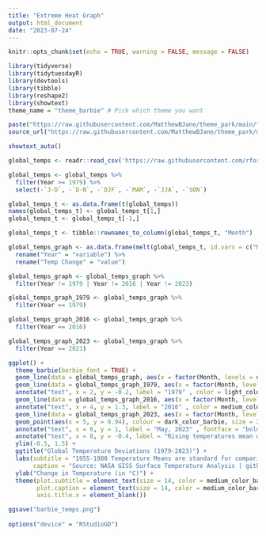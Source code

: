 ```yaml
---
title: "Extreme Heat Graph"
output: html_document
date: "2023-07-24"
---
```


```r
knitr::opts_chunk$set(echo = TRUE, warning = FALSE, message = FALSE)
```

```r

library(tidyverse)
library(tidytuesdayR)
library(devtools)
library(tibble)
library(reshape2)
library(showtext)
theme_name = "theme_barbie" # Pick which theme you want

paste("https://raw.githubusercontent.com/MatthewBJane/theme_park/main/", theme_name ,".R")
source_url("https://raw.githubusercontent.com/MatthewBJane/theme_park/main/theme_barbie.R")

```

```r

showtext_auto()

global_temps <- readr::read_csv('https://raw.githubusercontent.com/rfordatascience/tidytuesday/master/data/2023/2023-07-11/global_temps.csv')

global_temps <- global_temps %>%
  filter(Year >= 1979) %>%
  select(-`J-D`, -`D-N`, -`DJF`, -`MAM`, -`JJA`, -`SON`)

global_temps_t <- as.data.frame(t(global_temps))
names(global_temps_t) <- global_temps_t[1,]
global_temps_t <- global_temps_t[-1,]

global_temps_t <- tibble::rownames_to_column(global_temps_t, "Month")

global_temps_graph <- as.data.frame(melt(global_temps_t, id.vars = c("Month"))) %>%
  rename("Year" = "variable") %>%
  rename("Temp Change" = "value")

global_temps_graph <- global_temps_graph %>%
  filter(Year != 1979 | Year != 2016 | Year != 2023)

global_temps_graph_1979 <- global_temps_graph %>%
  filter(Year == 1979)

global_temps_graph_2016 <- global_temps_graph %>%
  filter(Year == 2016)

global_temps_graph_2023 <- global_temps_graph %>%
  filter(Year == 2023)

```

```r

ggplot() +
  theme_barbie(barbie_font = TRUE) +
  geom_line(data = global_temps_graph, aes(x = factor(Month, levels = unique(Month)), y = `Temp Change`, group = Year), color = "gray") + 
  geom_line(data = global_temps_graph_1979, aes(x = factor(Month, levels = unique(Month)), y = `Temp Change`, group = Year), color = light_color_barbie) +
  annotate("text", x = 2, y = -0.2, label = "1979" , color = light_color_barbie, size = 8) +
  geom_line(data = global_temps_graph_2016, aes(x = factor(Month, levels = unique(Month)), y = `Temp Change`, group = Year), color = medium_color_barbie) +
  annotate("text", x = 4, y = 1.3, label = "2016" , color = medium_color_barbie, size = 8) +
  geom_line(data = global_temps_graph_2023, aes(x = factor(Month, levels = unique(Month)), y = `Temp Change`, group = Year), color = dark_color_barbie, size = 1.5) +
  geom_point(aes(x = 5, y = 0.94), colour = dark_color_barbie, size = 2) +
  annotate("text", x = 6, y = 1, label = "May, 2023" , fontface = "bold", color = dark_color_barbie, size = 8) +
  annotate("text", x = 8, y = -0.4, label = "Rising temperatures mean deviations from normal temps are becoming more extreme." , fontface = "italic", color = dark_color_barbie, size = 6) +
  ylim(-0.5, 1.5) +
  ggtitle("Global Temperature Deviations (1979-2023)") +
  labs(subtitle = "1955-1980 Temperature Means are standard for comparing differences in global surface temperatures year-to-year.",
       caption = "Source: NASA GISS Surface Temperature Analysis | github: julia-tache") +
  ylab("Change in Temperature (in °C)") +
  theme(plot.subtitle = element_text(size = 14, color = medium_color_barbie),
        plot.caption = element_text(size = 14, color = medium_color_barbie),
        axis.title.x = element_blank())

ggsave("barbie_temps.png")
  
options("device" = "RStudioGD")

```

